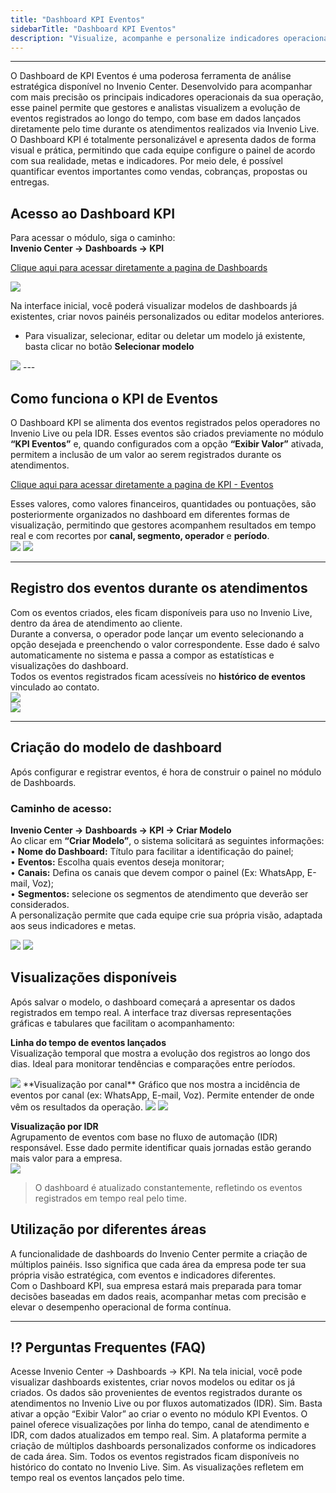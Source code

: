 ```yaml
---
title: "Dashboard KPI Eventos"
sidebarTitle: "Dashboard KPI Eventos"
description: "Visualize, acompanhe e personalize indicadores operacionais com o Dashboard KPI Eventos do Invenio Center, baseado nos eventos registrados durante os atendimentos."
---
```

---

O Dashboard de KPI Eventos é uma poderosa ferramenta de análise estratégica disponível no Invenio Center. Desenvolvido para
acompanhar com mais precisão os principais indicadores operacionais da sua operação, esse painel permite que gestores e analistas visualizem a evolução de eventos 
registrados ao longo do tempo, com base em dados lançados diretamente pelo time durante os atendimentos realizados via Invenio Live.  
O Dashboard KPI é totalmente personalizável e apresenta dados de forma visual e prática, permitindo que cada equipe configure o painel de acordo com sua realidade, metas e indicadores. Por meio dele, é possível quantificar eventos importantes como vendas, cobranças, propostas ou entregas.

## Acesso ao Dashboard KPI

Para acessar o módulo, siga o caminho:  
**Invenio Center → Dashboards → KPI**

[Clique aqui para acessar diretamente a pagina de Dashboards](https://inveniocenter.robbu.global/painel/dashboards)
 
<img src="https://robbublob.blob.core.windows.net/docs/invenio-center/DashBoardKPI/DashKPI1.png" />

Na interface inicial, você poderá visualizar modelos de dashboards já existentes, criar novos painéis personalizados ou editar modelos anteriores.
- Para visualizar, selecionar, editar ou deletar um modelo já existente, basta clicar no botão **Selecionar modelo**
<img src="https://robbublob.blob.core.windows.net/docs/invenio-center/DashBoardKPI/DashKPI1.1.png" />
---

## Como funciona o KPI de Eventos

O Dashboard KPI se alimenta dos eventos registrados pelos operadores no Invenio Live ou pela IDR. Esses eventos são criados previamente no módulo **“KPI Eventos”** e, quando configurados com a opção **“Exibir Valor”** ativada, permitem a inclusão de um valor ao serem registrados 
durante os atendimentos.  

[Clique aqui para acessar diretamente a pagina de KPI - Eventos](https://inveniocenter.robbu.global/painel/eventos)

Esses valores, como valores financeiros, quantidades ou pontuações, são posteriormente organizados no dashboard em diferentes formas de visualização,
permitindo que gestores acompanhem resultados em tempo real e com recortes por **canal, segmento, operador** e **período**.  
<img src="https://robbublob.blob.core.windows.net/docs/invenio-center/DashBoardKPI/DashKPI2.png" />
<img src="https://robbublob.blob.core.windows.net/docs/invenio-center/DashBoardKPI/DashKPI3.png" />

---

## Registro dos eventos durante os atendimentos

Com os eventos criados, eles ficam disponíveis para uso no Invenio Live, dentro da área de atendimento ao cliente.  
Durante a conversa, o operador pode lançar um evento selecionando a opção desejada e preenchendo o valor correspondente. Esse dado é salvo automaticamente no sistema e passa a
compor as estatísticas e visualizações do dashboard.  
Todos os eventos registrados ficam acessíveis no **histórico de eventos** vinculado ao contato.  
<img src="https://robbublob.blob.core.windows.net/docs/invenio-center/DashBoardKPI/DashKPI4.png" />  
<img src="https://robbublob.blob.core.windows.net/docs/invenio-center/DashBoardKPI/DashKPI5.png" />

---

## Criação do modelo de dashboard

Após configurar e registrar eventos, é hora de construir o painel no módulo de Dashboards.

### Caminho de acesso:

**Invenio Center → Dashboards → KPI → Criar Modelo**  
Ao clicar em **“Criar Modelo”**, o sistema solicitará as seguintes informações:  
• **Nome do Dashboard:** Título para facilitar a identificação do painel;  
• **Eventos:** Escolha quais eventos deseja monitorar;  
• **Canais:** Defina os canais que devem compor o painel (Ex: WhatsApp, E-mail, Voz);  
• **Segmentos:** selecione os segmentos de atendimento que deverão ser considerados.  
A personalização permite que cada equipe crie sua própria visão, adaptada aos seus indicadores e metas.

<img src="https://robbublob.blob.core.windows.net/docs/invenio-center/DashBoardKPI/DshKPI6.png" />
<img src="https://robbublob.blob.core.windows.net/docs/invenio-center/DashBoardKPI/DashKPI7.png" />

## Visualizações disponíveis

Após salvar o modelo, o dashboard começará a apresentar os dados registrados em tempo real. A interface traz diversas
representações gráficas e tabulares que facilitam o acompanhamento:

**Linha do tempo de eventos lançados**  
Visualização temporal que mostra a evolução dos registros ao longo dos dias. Ideal para monitorar tendências e comparações entre
períodos.

<img src="https://robbublob.blob.core.windows.net/docs/invenio-center/DashBoardKPI/DshKPI8.png" />
**Visualização por canal**  
Gráfico que nos mostra a incidência de eventos por canal (ex: WhatsApp, E-mail, Voz). Permite entender de onde vêm os resultados da operação.  
<img src="https://robbublob.blob.core.windows.net/docs/invenio-center/DashBoardKPI/DashKPI9.5.png" />
<img src="https://robbublob.blob.core.windows.net/docs/invenio-center/DashBoardKPI/DashKPI9.3.png" />


**Visualização por IDR**  
Agrupamento de eventos com base no fluxo de automação (IDR) responsável. Esse dado permite identificar quais jornadas estão gerando mais valor para a empresa.  
<img src="https://robbublob.blob.core.windows.net/docs/invenio-center/DashBoardKPI/DashKPI9.4.png" />

> O dashboard é atualizado constantemente, refletindo os eventos registrados em tempo real pelo time.
## Utilização por diferentes áreas

A funcionalidade de dashboards do Invenio Center permite a criação de múltiplos painéis. Isso significa que cada área da empresa pode ter sua própria visão estratégica, com eventos e indicadores diferentes.  
Com o Dashboard KPI, sua empresa estará mais preparada para tomar decisões baseadas em dados reais, acompanhar metas com precisão e elevar o desempenho operacional de forma contínua.

---

## ⁉️ Perguntas Frequentes (FAQ)

<AccordionGroup>
  <Accordion title="Como posso acessar o Dashboard KPI?">
    Acesse Invenio Center → Dashboards → KPI. Na tela inicial, você pode visualizar dashboards existentes, criar novos modelos ou editar os já criados.
  </Accordion>
  <Accordion title="O que alimenta os dados do Dashboard KPI?">
    Os dados são provenientes de eventos registrados durante os atendimentos no Invenio Live ou por fluxos automatizados (IDR).
  </Accordion>
  <Accordion title="É possível registrar valores numéricos nos eventos?">
    Sim. Basta ativar a opção “Exibir Valor” ao criar o evento no módulo KPI Eventos.
  </Accordion>
  <Accordion title="Quais tipos de visualização o dashboard oferece?">
    O painel oferece visualizações por linha do tempo, canal de atendimento e IDR, com dados atualizados em tempo real.
  </Accordion>
  <Accordion title="Cada área da empresa pode ter um painel diferente?">
    Sim. A plataforma permite a criação de múltiplos dashboards personalizados conforme os indicadores de cada área.
  </Accordion>
  <Accordion title="Os dados dos eventos ficam armazenados no histórico?">
    Sim. Todos os eventos registrados ficam disponíveis no histórico do contato no Invenio Live.
  </Accordion>
  <Accordion title="O Dashboard KPI é atualizado automaticamente?">
    Sim. As visualizações refletem em tempo real os eventos lançados pelo time.
  </Accordion>
</AccordionGroup>
